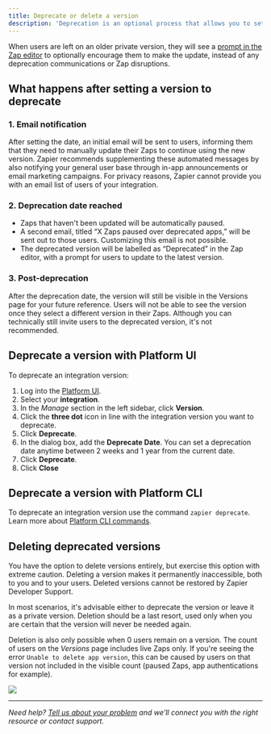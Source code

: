 ```yaml
---
title: Deprecate or delete a version
description: 'Deprecation is an optional process that allows you to set a date from which a non-public version of your integration will no longer be updated. Deprecation is only recommended if the older integration version will eventually stop working, such as if the related API will be removed. Zapier is normally a “set it and forget it” experience for users, so use this feature carefully. Only if the older version will no longer function, should it be deprecated. Please note that deprecating a version is significantly more disruptive to our mutual users than migrating to the latest promoted version, or than leaving users on an older (now) private version if migration is not possible.'
---
```

When users are left on an older private version, they will see a [prompt in the Zap editor](https://help.zapier.com/hc/en-us/articles/18755649454989-Update-to-the-latest-app-version-in-Zaps) to optionally encourage them to make the update, instead of any deprecation communications or Zap disruptions.

## What happens after setting a version to deprecate

### 1\. Email notification

After setting the date, an initial email will be sent to users, informing them that they need to manually update their Zaps to continue using the new version. Zapier recommends supplementing these automated messages by also notifying your general user base through in-app announcements or email marketing campaigns. For privacy reasons, Zapier cannot provide you with an email list of users of your integration.

### 2\. Deprecation date reached

*   Zaps that haven't been updated will be automatically paused.
*   A second email, titled “X Zaps paused over deprecated apps,” will be sent out to those users. Customizing this email is not possible.
*   The deprecated version will be labelled as “Deprecated” in the Zap editor, with a prompt for users to update to the latest version.

### 3\. Post-deprecation

After the deprecation date, the version will still be visible in the Versions page for your future reference. Users will not be able to see the version once they select a different version in their Zaps. Although you can technically still invite users to the deprecated version, it's not recommended.

## Deprecate a version with Platform UI

To deprecate an integration version:

1.  Log into the [Platform UI](https://zapier.com/app/developer).
2.  Select your **integration**.
3.  In the _Manage_ section in the left sidebar, click **Version**.
4.  Click the **three dot** icon in line with the integration version you want to deprecate.
5.  Click **Deprecate**.
6.  In the dialog box, add the **Deprecate Date**. You can set a deprecation date anytime between 2 weeks and 1 year from the current date.
7.  Click **Deprecate**.
8.  Click **Close**

## Deprecate a version with Platform CLI

To deprecate an integration version use the command `zapier deprecate`. Learn more about [Platform CLI commands](https://github.com/zapier/zapier-platform/blob/main/packages/cli/docs/cli.md#deprecate).

## Deleting deprecated versions

You have the option to delete versions entirely, but exercise this option with extreme caution. Deleting a version makes it permanently inaccessible, both to you and to your users. Deleted versions cannot be restored by Zapier Developer Support.

In most scenarios, it's advisable either to deprecate the version or leave it as a private version. Deletion should be a last resort, used only when you are certain that the version will never be needed again.

Deletion is also only possible when 0 users remain on a version. The count of users on the _Versions_ page includes live Zaps only. If you're seeing the error `Unable to delete app version`, this can be caused by users on that version not included in the visible count (paused Zaps, app authentications for example).
<Frame>
  <img src="/images/1722db1a2658ec77e47f5d4de58720ff.png"/>
</Frame>

- - -
_Need help? [Tell us about your problem](https://developer.zapier.com/contact) and we'll connect you with the right resource or contact support._
